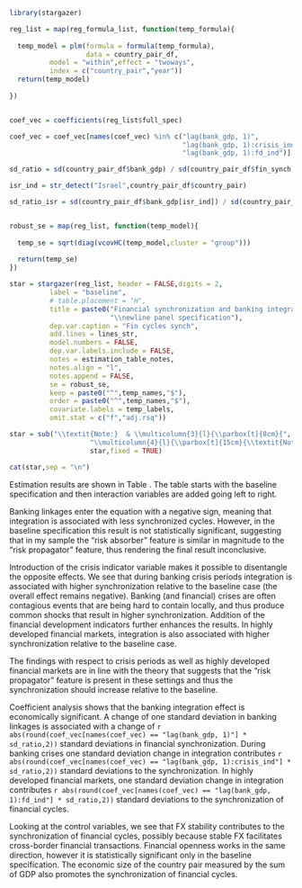 ```r

library(stargazer)

```



```r

reg_list = map(reg_formula_list, function(temp_formula){
  
  temp_model = plm(formula = formula(temp_formula),
                   data = country_pair_df,
          model = "within",effect = "twoways",
          index = c("country_pair","year"))
  return(temp_model)
  
})


coef_vec = coefficients(reg_list$full_spec)

coef_vec = coef_vec[names(coef_vec) %in% c("lag(bank_gdp, 1)",
                                           "lag(bank_gdp, 1):crisis_ind",
                                           "lag(bank_gdp, 1):fd_ind")]

sd_ratio = sd(country_pair_df$bank_gdp) / sd(country_pair_df$fin_synch)

isr_ind = str_detect("Israel",country_pair_df$country_pair)

sd_ratio_isr = sd(country_pair_df$bank_gdp[isr_ind]) / sd(country_pair_df$fin_synch[isr_ind])



```



```r


robust_se = map(reg_list, function(temp_model){
  
  temp_se = sqrt(diag(vcovHC(temp_model,cluster = "group")))
  
  return(temp_se)
})

star = stargazer(reg_list, header = FALSE,digits = 2,
          label = "baseline",
          # table.placement = "H",
          title = paste0("Financial synchronization and banking integration: ",
                         "\\newline panel specification"),
          dep.var.caption = "Fin cycles synch",
          add.lines = lines_str,
          model.numbers = FALSE,
          dep.var.labels.include = FALSE,
          notes = estimation_table_notes,
          notes.align = "l",
          notes.append = FALSE,
          se = robust_se,
          keep = paste0("^",temp_names,"$"),
          order = paste0("^",temp_names,"$"),
          covariate.labels = temp_labels,
          omit.stat = c("f","adj.rsq"))

star = sub("\\textit{Note:}  & \\multicolumn{3}{l}{\\parbox[t]{8cm}{",
                    "\\multicolumn{4}{l}{\\parbox[t]{15cm}{\\textit{Note:} ",
                    star,fixed = TRUE)


```


```r

cat(star,sep = "\n")

```


Estimation results are shown in Table \ref{baseline}. The table starts with the baseline specification and then interaction variables are added going left to right.

Banking linkages enter the equation with a negative sign, meaning that integration is associated with less synchronized cycles. However, in the baseline specification this result is not statistically significant, suggesting that in my sample the "risk absorber" feature is similar in magnitude to the "risk propagator" feature, thus rendering the final result inconclusive. 

Introduction of the crisis indicator variable makes it possible to disentangle the opposite effects. We see that during banking crisis periods integration is associated with higher synchronization relative to the baseline case (the overall effect remains negative). Banking (and financial) crises are often contagious events that are being hard to contain locally, and thus produce common shocks that result in higher synchronization. Addition of the financial development indicators further enhances the results. In highly developed financial markets, integration is  also associated with higher synchronization relative to the baseline case.

The findings with respect to crisis periods as well as highly developed financial
markets are in line with the theory that suggests that the "risk propagator" feature is present in these settings and thus the synchronization should increase relative to the baseline.


Coefficient analysis shows that the banking integration effect is economically significant. A change of one standard deviation in banking linkages is
associated with a change of
`r abs(round(coef_vec[names(coef_vec) == "lag(bank_gdp, 1)"] * sd_ratio,2))` 
standard deviations in financial synchronization.
During banking crises one standard deviation change in integration contributes
`r abs(round(coef_vec[names(coef_vec) == "lag(bank_gdp, 1):crisis_ind"] * sd_ratio,2))` standard deviations to the synchronization. In highly developed financial markets, one standard deviation change in integration contributes
`r abs(round(coef_vec[names(coef_vec) == "lag(bank_gdp, 1):fd_ind"] * sd_ratio,2))` standard deviations to the synchronization of financial cycles.

Looking at the control variables, we see that FX stability contributes to the synchronization of financial cycles, possibly because stable FX facilitates
cross-border financial transactions. Financial openness works in the same direction, however it is statistically significant only in the baseline specification.
The economic size of the country pair measured by the sum of GDP also promotes
the synchronization of financial cycles.
